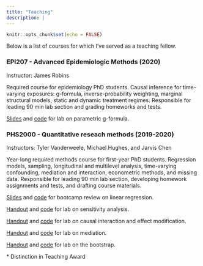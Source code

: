 ```yaml
---
title: "Teaching"
description: |
---
```


```r
knitr::opts_chunk$set(echo = FALSE)
```

Below is a list of courses for which I've served as a teaching fellow. 

### EPI207 - Advanced Epidemiologic Methods (2020)

Instructor: James Robins

Required course for epidemiology PhD students. Causal inference for time-varying exposures: g-formula, inverse-probability weighting, marginal structural models, static and dynamic treatment regimes. Responsible for leading 90 min lab section and grading homeworks and tests.

[Slides](files/teaching/lab3_parametric_g_formula.pdf) and [code](files/teaching/lab3_parametric_g_formula_solutions.R) for lab on parametric g-formula.

### PHS2000 - Quantitative reseach methods (2019-2020)

Instructors: Tyler Vanderweele, Michael Hughes, and Jarvis Chen

Year-long required methods course for first-year PhD students. Regression models, sampling, longitudinal and multilevel analysis, time-varying confounding, mediation and interaction, econometric methods, and missing data. Responsible for leading 90 min lab section, developing homework assignments and tests, and drafting course materials.

[Slides](files/teaching/phs_2019_bootcamp_regression.pdf) and [code](files/teaching/regression-summer-camp-2019.zip) for bootcamp review on linear regression.

[Handout](files/teaching/lab2_sensitivity_analysis_solutions.pdf) and [code](files/teaching/lab2_sensitivity_analysis_code.R) for lab on sensitivity analysis.

[Handout](files/teaching/lab3_interaction_solutions.pdf) and [code](files/teaching/lab3_interaction_code.zip) for lab on causal interaction and effect modification.

[Handout](files/teaching/lab4_mediation_solutions.pdf) and [code](files/teaching/lab4_mediation_code.zip) for lab on mediation.

[Handout](files/teaching/lab6_bootstrap.pdf) and [code](files/teaching/lab6_bootstrap_code.zip) for lab on the bootstrap.

\* Distinction in Teaching Award 
